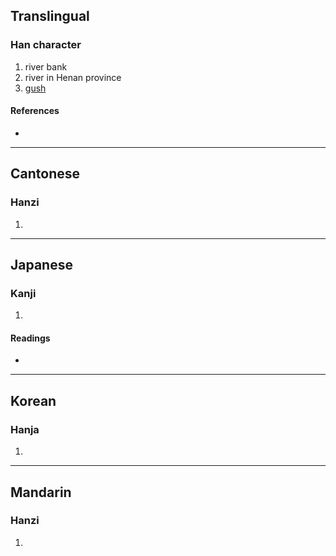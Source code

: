 {{character info/new}}
==Translingual==

===Han character===
{{Han char|rn=85|rad=水|as=13|sn=16|four=34186|canj=EJTC|ids=⿰氵賁}}

# river bank
# river in Henan province
# [[gush]]

====References====
* {{Han ref|kx=0654.250|dkj=18446|dj=1065.030|hdz=31735.020|uh=6FC6|ud=28614|bh=E5FD|bd=58877}}

----

==Cantonese==

===Hanzi===
{{yue-hanzi|jyut=|y=fan4}}

# {{defn|lang=yue|sort=水13}}

----

==Japanese==

===Kanji===
{{ja-kanji|grade=|rs=水13}}

# {{defn|lang=ja|sort=水13}}

====Readings====
* {{ja-readings|on=[[ふん]] (fun), [[ほん]] (hon)|kun=[[わく]] (waku), [[ほとり]] (hotori)}}

----

==Korean==

===Hanja===
{{ko-hanja|hangeul=분|eumhun=|rv=bun|mr=pun|y=pun}}

# {{defn|lang=ko|sort=水13}}

----

==Mandarin==

===Hanzi===
{{cmn-hanzi|pin=[[fén]] ([[fen2]])|wg=fen<sup>2</sup>}}

# {{defn|lang=cmn|sort=水13}}